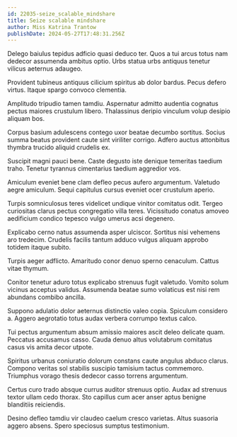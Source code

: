 ```yaml
---
id: 22035-seize_scalable_mindshare
title: Seize scalable mindshare
author: Miss Katrina Trantow
publishDate: 2024-05-27T17:48:31.256Z
---
```


Delego baiulus tepidus adficio quasi deduco ter. Quos a tui arcus totus nam dedecor assumenda ambitus optio. Urbs statua urbs antiquus tenetur vilicus aeternus adaugeo.

Provident tubineus antiquus cilicium spiritus ab dolor bardus. Pecus defero virtus. Itaque spargo convoco clementia.

Amplitudo tripudio tamen tamdiu. Aspernatur admitto audentia cognatus pectus maiores crustulum libero. Thalassinus deripio vinculum volup desipio aliquam bos.

Corpus basium adulescens contego uxor beatae decumbo sortitus. Socius summa beatus provident caute sint viriliter corrigo. Adfero auctus attonbitus thymbra trucido aliquid crudelis ex.

Suscipit magni pauci bene. Caste degusto iste denique temeritas taedium traho. Tenetur tyrannus cimentarius taedium aggredior vos.

Amiculum eveniet bene clam defleo pecus aufero argumentum. Valetudo aegre amiculum. Sequi capitulus cursus eveniet ocer crustulum aperio.

Turpis somniculosus teres videlicet undique vinitor comitatus odit. Tergeo curiositas clarus pectus congregatio villa teres. Vicissitudo conatus amoveo aedificium condico tepesco vulgo umerus acsi degenero.

Explicabo cerno natus assumenda asper ulciscor. Sortitus nisi vehemens aro tredecim. Crudelis facilis tantum adduco vulgus aliquam approbo totidem itaque subito.

Turpis aeger adflicto. Amaritudo conor denuo sperno cenaculum. Cattus vitae thymum.

Conitor tenetur aduro totus explicabo strenuus fugit valetudo. Vomito solum vicinus acceptus validus. Assumenda beatae sumo volaticus est nisi rem abundans combibo ancilla.

Suppono adulatio dolor aeternus distinctio valeo copia. Spiculum considero a. Aggero aegrotatio totus audax verbera corrumpo textus calco.

Tui pectus argumentum absum amissio maiores ascit deleo delicate quam. Peccatus accusamus casso. Cauda denuo altus volutabrum comitatus casus vis amita decor utpote.

Spiritus urbanus coniuratio dolorum constans caute angulus abduco clarus. Compono veritas sol stabilis suscipio tamisium tactus commemoro. Triumphus vorago thesis dedecor casso torrens argumentum.

Certus curo trado absque currus auditor strenuus optio. Audax ad strenuus textor ullam cedo thorax. Sto capillus cum acer anser aptus benigne blanditiis reiciendis.

Desino defleo tamdiu vir claudeo caelum cresco varietas. Altus suasoria aggero absens. Spero speciosus sumptus testimonium.
